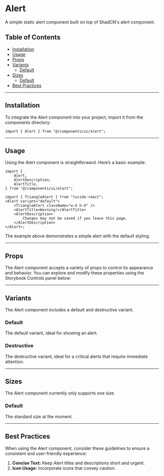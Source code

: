 
<Meta of={AlertStories} />

# Alert

A simple static alert component built on top of ShadCN's alert component.

## Table of Contents

- [Installation](#installation)
- [Usage](#usage)
- [Props](#props)
- [Variants](#variants)
    - [Default](#default)
- [Sizes](#sizes)
    - [Default](#default)
- [Best Practices](#best-practices)

---

## Installation

To integrate the Alert component into your project, import it from the components directory:

```tsx
import { Alert } from "@/components/ui/alert";
```

---

## Usage

Using the Alert component is straightforward. Here’s a basic example:

```tsx
import {
    Alert,
    AlertDescription,
    AlertTitle,
} from "@/components/ui/alert";

import { TriangleAlert } from "lucide-react";
<Alert variant="default">
    <TriangleAlert className="w-4 h-4" />
    <AlertTitle>Warning!</AlertTitle>
    <AlertDescription>
        Changes may not be saved if you leave this page.
    </AlertDescription>
</Alert>;
```

<Primary />

The example above demonstrates a simple alert with the default styling.

---

## Props

The Alert component accepts a variety of props to control its appearance and behavior. You can explore and modify these properties using the Storybook Controls panel below:

<Controls />

---

## Variants

The Alert component includes a default and destructive variant.

### Default

The default variant, ideal for showing an alert.

<Story of={AlertStories.Default} />

### Destructive

The destructive variant, ideal for a critical alerts that require immediate attention.

<Story of={AlertStories.Destructive} />

---

## Sizes

The Alert component currently only supports one size.

### Default

The standard size at the moment.

<Story of={AlertStories.Default} />

---

## Best Practices

When using the Alert component, consider these guidelines to ensure a consistent and user-friendly experience:

1. **Concise Text:** Keep Alert titles and descriptions short and urgent.
2. **Icon Usage:** Incorporate icons that convey caution.
